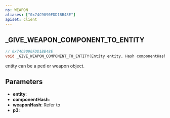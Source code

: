 ```yaml
---
ns: WEAPON
aliases: ["0x74C9090FDD1BB48E"]
apiset: client
---
```

## _GIVE_WEAPON_COMPONENT_TO_ENTITY

```c
// 0x74C9090FDD1BB48E
void _GIVE_WEAPON_COMPONENT_TO_ENTITY(Entity entity, Hash componentHash, Hash weaponHash, BOOL p3);
```

entity can be a ped or weapon object.

## Parameters
* **entity**:
* **componentHash**:
* **weaponHash**: Refer to <EmbeddedEnum name="eWeaponHash" />
* **p3**:
